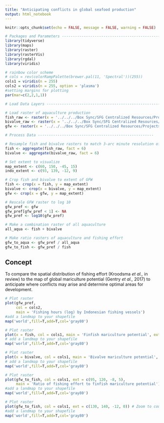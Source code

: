 ```yaml
---
title: "Anticipating conflicts in global seafood production"
output: html_notebook
---
```


```r
knitr::opts_chunk$set(echo = FALSE, message = FALSE, warning = FALSE)
```


```r
# Packages and Parameters -----------------------------------------------------
library(tidyverse)
library(maps)
library(raster)
library(rasterVis)
library(rgdal)
library(viridis)

# rainbow color scheme
# cols = rev(colorRampPalette(brewer.pal(11, 'Spectral'))(255))
cols1 = viridis(n = 255)
cols2 = viridis(n = 255, option = 'plasma')
#setting margins for plotting
par(mar=c(2,2,1,1))

# Load Data Layers -----------------------------------------------------

# Load raster of aquaculture production
fish_raw <- raster(x = '../../../Box Sync/SFG Centralized Resources/Projects/Waitt Aquaculture/aqua-mapping/aqua-mapping-data/gentry_2017_fish.tiff')
bivalve_raw <- raster(x = '../../../Box Sync/SFG Centralized Resources/Projects/Waitt Aquaculture/aqua-mapping/aqua-mapping-data/gentry_2017_bivalve.tiff')
gfw <- raster(x = '../../../Box Sync/SFG Centralized Resources/Projects/Waitt Aquaculture/aqua-mapping/aqua-mapping-data/indo_super_high_res.tif')

# Process Data -----------------------------------------------------

# Resample fish and bivalve rasters to match 3-arc minute resolution of GFW raster
fish <- aggregate(fish_raw, fact = 6)
bivalve <- aggregate(bivalve_raw, fact = 6)

# Set extent to visualize
map_extent <- c(60, 150, -45, 15)
indo_extent <- c(93, 139, -12, 9)

# Crop fish and bivalve to extent of GFW
fish <- crop(x = fish, y = map_extent)
bivalve <- crop(x = bivalve, y = map_extent)
gfw <- crop(x = gfw, y = map_extent)

# Rescale GFW raster to log 10
gfw_pref <- gfw
gfw_pref[gfw_pref < 1] <- NA
gfw_pref <- log10(gfw_pref)

# Make a combination raster of all aquaculture 
all_aqua <- fish + bivalve

# Make ratio rasters of aquaculture and fishing effort
gfw_to_aqua <- gfw_pref / all_aqua
gfw_to_fish <- gfw_pref / fish
```

## Concept
To compare the spatial distribution of fishing effort (Kroodsma *et al.,* in review) to the map of global mariculture potential (Gentry *et al.,* 2017) to anticipate where conflicts may arise and determine optimal areas for development.

```r
# Plot raster
plot(gfw_pref, 
     col = cols2,
     main = 'Fishing hours (log) by Indonesian fishing vessels')
#add a landmap to your shapefile
map('world',fill=T,add=T,col='gray80')
```


```r
# Plot raster
plot(x = fish, col = cols1, main = 'Finfish mariculture potential', ext = map_extent);
# add a landmap to your shapefile
map('world',fill=T,add=T,col='gray80')
```

```r
# Plot raster
plot(x = bivalve, col = cols1, main = 'Bivalve mariculture potential', ext = map_extent);
# add a landmap to your shapefile
map('world',fill=T,add=T,col='gray80')
```

```r
# Plot raster
plot(gfw_to_fish, col = cols1, ext = c(95, 120, -8, 5), 
     main = 'Ratio of fishing effort to finfish mariculture potential') # Zoom to country
#add a landmap to your shapefile
map('world',fill=T,add=T,col='gray80')
```


```r
# Plot raster
plot(gfw_to_fish, col = cols1, ext = c(130, 140, -12, 0)) # Zoom to country
#add a landmap to your shapefile
map('world',fill=T,add=T,col='gray80')
```

